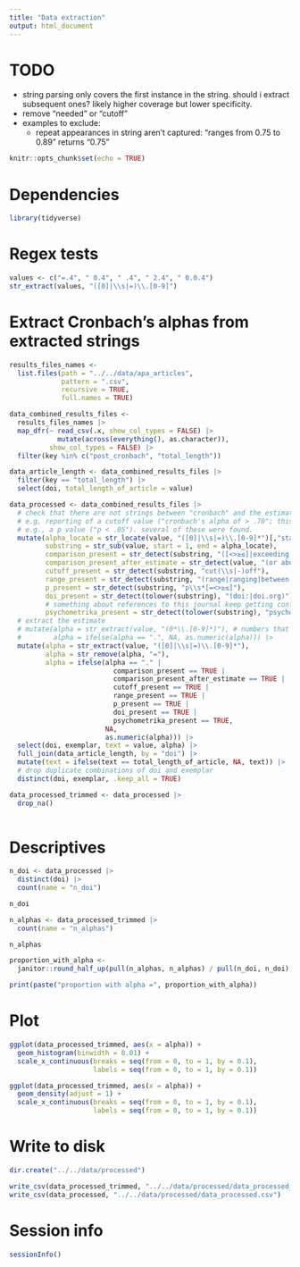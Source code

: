 ```yaml
---
title: "Data extraction"
output: html_document
---
```


# TODO

- string parsing only covers the first instance in the string. should i extract subsequent ones? likely higher coverage but lower specificity.
- remove "needed" or "cutoff"
- examples to exclude: 
  - repeat appearances in string aren't captured: "ranges from 0.75 to 0.89" returns "0.75"

```r
knitr::opts_chunk$set(echo = TRUE)
```

# Dependencies

```r

library(tidyverse)

```

# Regex tests

```r

values <- c("=.4", " 0.4", " .4", " 2.4", " 0.0.4")
str_extract(values, "([0]|\\s|=)\\.[0-9]")

```

# Extract Cronbach's alphas from extracted strings

```r

results_files_names <- 
  list.files(path = "../../data/apa_articles", 
             pattern = ".csv", 
             recursive = TRUE, 
             full.names = TRUE)

data_combined_results_files <- 
  results_files_names |>
  map_dfr(~ read_csv(.x, show_col_types = FALSE) |> 
            mutate(across(everything(), as.character)), 
          show_col_types = FALSE) |>
  filter(key %in% c("post_cronbach", "total_length"))

data_article_length <- data_combined_results_files |>
  filter(key == "total_length") |>
  select(doi, total_length_of_article = value)

data_processed <- data_combined_results_files |>
  # check that there are not strings between "cronbach" and the estimate that suggest this is something other than a cronbach's alpha estimate 
  # e.g, reporting of a cutoff value ("cronbach's alpha of > .70"; this could get rid of real values too but more important that we exclude rules of thumb being reported)
  # e.g., a p value ("p < .05"). several of these were found.
  mutate(alpha_locate = str_locate(value, "([0]|\\s|=)\\.[0-9]*")[,"start"],
         substring = str_sub(value, start = 1, end = alpha_locate),
         comparison_present = str_detect(substring, "([<>≥≤]|exceeding|lower|above|below|greater than|less than|more than|between)"),
         comparison_present_after_estimate = str_detect(value, "(or above|or more|or greater|or below|or less|or lower)"),
         cutoff_present = str_detect(substring, "cut(\\s|-)off"),
         range_present = str_detect(substring, "(range|ranging|between|from)"),
         p_present = str_detect(substring, "p\\s*[=<>≥≤]"),
         doi_present = str_detect(tolower(substring), "(doi:|doi.org)"),
         # something about references to this journal keep getting confused
         psychometrika_present = str_detect(tolower(substring), "psychometrika")) |>
  # extract the estimate
  # mutate(alpha = str_extract(value, "(0*\\.[0-9]*)"), # numbers that are decimals below 1 with or without leading zero, of arbitrary number of digits after decimal place
  #        alpha = ifelse(alpha == ".", NA, as.numeric(alpha))) |>
  mutate(alpha = str_extract(value, "([0]|\\s|=)\\.[0-9]*"),
         alpha = str_remove(alpha, "="),
         alpha = ifelse(alpha == "." |
                          comparison_present == TRUE |
                          comparison_present_after_estimate == TRUE |
                          cutoff_present == TRUE |
                          range_present == TRUE |
                          p_present == TRUE |
                          doi_present == TRUE |
                          psychometrika_present == TRUE, 
                        NA, 
                        as.numeric(alpha))) |>
  select(doi, exemplar, text = value, alpha) |>
  full_join(data_article_length, by = "doi") |>
  mutate(text = ifelse(text == total_length_of_article, NA, text)) |>
  # drop duplicate combinations of doi and exemplar
  distinct(doi, exemplar, .keep_all = TRUE)

data_processed_trimmed <- data_processed |>
  drop_na()
  
```

# Descriptives

```r

n_doi <- data_processed |>
  distinct(doi) |>
  count(name = "n_doi") 

n_doi

n_alphas <- data_processed_trimmed |>
  count(name = "n_alphas")

n_alphas

proportion_with_alpha <- 
  janitor::round_half_up(pull(n_alphas, n_alphas) / pull(n_doi, n_doi), 2)

print(paste("proportion with alpha =", proportion_with_alpha))

```

# Plot

```r

ggplot(data_processed_trimmed, aes(x = alpha)) +
  geom_histogram(binwidth = 0.01) +
  scale_x_continuous(breaks = seq(from = 0, to = 1, by = 0.1),
                     labels = seq(from = 0, to = 1, by = 0.1))

ggplot(data_processed_trimmed, aes(x = alpha)) +
  geom_density(adjust = 1) +
  scale_x_continuous(breaks = seq(from = 0, to = 1, by = 0.1),
                     labels = seq(from = 0, to = 1, by = 0.1))

```

# Write to disk

```r

dir.create("../../data/processed")

write_csv(data_processed_trimmed, "../../data/processed/data_processed_trimmed.csv")
write_csv(data_processed, "../../data/processed/data_processed.csv")

```

# Session info

```r

sessionInfo()

```
